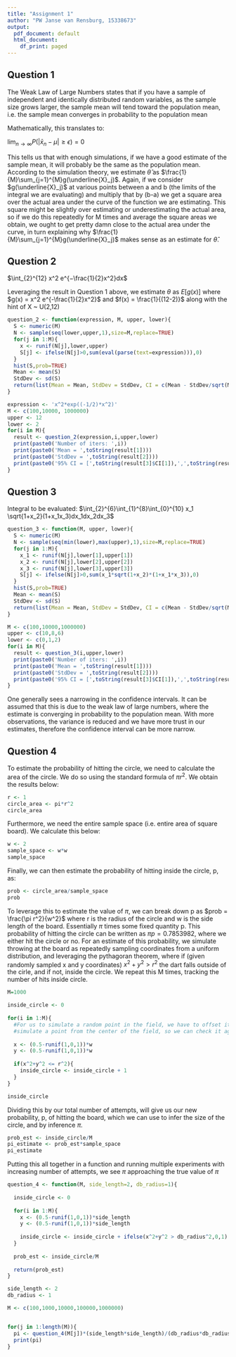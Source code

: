 ```yaml
---
title: "Assignment 1"
author: "PW Janse van Rensburg, 15338673"
output:
  pdf_document: default
  html_document:
    df_print: paged
---
```


## Question 1

The Weak Law of Large Numbers states that if you have a sample of independent and identically distributed random variables, as the sample size grows larger, the sample mean will tend toward the population mean, i.e. the sample mean converges in probability to the population mean

Mathematically, this translates to:

$\displaystyle \lim_{n \to \infty} P(|\bar{x}_{n} - \mu| \ge \epsilon) = 0$

This tells us that with enough simulations, if we have a good estimate of the sample mean, it will probably be the same as the population mean. According to the simulation theory, we estimate $\hat{\theta}$ as $\frac{1}{M}\sum_{j=1}^{M}g(\underline{X}_j)$.  Again, if we consider $g(\underline{X}_j)$ at various points between a and b (the limits of the integral we are evaluating) and multiply that by (b-a) we get a square area over the actual area under the curve of the function we are estimating.  This square might be slightly over estimating or underestimating the actual area, so if we do this repeatedly for M times and average the square areas we obtain, we ought to get pretty damn close to the actual area under the curve, in turn explaining why $\frac{1}{M}\sum_{j=1}^{M}g(\underline{X}_j)$ makes sense as an estimate for $\hat{\theta}$.

## Question 2

$\int_{2}^{12} x^2 e^{−\frac{1}{2}x^2}dx$

Leveraging the result in Question 1 above, we estimate $\theta$ as $E[g(x)]$ where $g(x) = x^2 e^{-\frac{1}{2}x^2}$ and $f(x) = \frac{1}{(12-2)}$ along with the hint of X ~ U(2,12)

```r

question_2 <- function(expression, M, upper, lower){
  S <- numeric(M)
  N <- sample(seq(lower,upper,1),size=M,replace=TRUE)
  for(j in 1:M){
    x <- runif(N[j],lower,upper)
    S[j] <- ifelse(N[j]>0,sum(eval(parse(text=expression))),0)
  }
  hist(S,prob=TRUE)
  Mean <- mean(S)
  StdDev <- sd(S)
  return(list(Mean = Mean, StdDev = StdDev, CI = c(Mean - StdDev/sqrt(M), Mean + StdDev/sqrt(M))))
}

expression <- 'x^2*exp((-1/2)*x^2)'
M <- c(100,10000, 1000000)
upper <- 12
lower <- 2
for(i in M){
  result <- question_2(expression,i,upper,lower)
  print(paste0('Number of iters: ',i))
  print(paste0('Mean = ',toString(result[1])))
  print(paste0('StdDev = ',toString(result[2])))
  print(paste0('95% CI = [',toString(result[3]$CI[1]),',',toString(result[3]$CI[2]),']'))
}

```


## Question 3


Integral to be evaluated:
$\int_{2}^{6}\int_{1}^{8}\int_{0}^{10} x_1 \sqrt{1+x_2}(1+x_1x_3)dx_1dx_2dx_3$

```r
question_3 <- function(M, upper, lower){
  S <- numeric(M)
  N <- sample(seq(min(lower),max(upper),1),size=M,replace=TRUE)
  for(j in 1:M){
    x_1 <- runif(N[j],lower[1],upper[1])
    x_2 <- runif(N[j],lower[2],upper[2])
    x_3 <- runif(N[j],lower[3],upper[3])
    S[j] <- ifelse(N[j]>0,sum(x_1*sqrt(1+x_2)*(1+x_1*x_3)),0)
  }
  hist(S,prob=TRUE)
  Mean <- mean(S)
  StdDev <- sd(S)
  return(list(Mean = Mean, StdDev = StdDev, CI = c(Mean - StdDev/sqrt(M), Mean + StdDev/sqrt(M))))
}

M <- c(100,10000,1000000)
upper <- c(10,8,6)
lower <- c(0,1,2)
for(i in M){
  result <- question_3(i,upper,lower)
  print(paste0('Number of iters: ',i))
  print(paste0('Mean = ',toString(result[1])))
  print(paste0('StdDev = ',toString(result[2])))
  print(paste0('95% CI = [',toString(result[3]$CI[1]),',',toString(result[3]$CI[2]),']'))
}
```

One generally sees a narrowing in the confidence intervals.  It can be assumed that this is due to the weak law of large numbers, where the estimate is converging in probability to the population mean.  With more observations, the variance is reduced and we have more trust in our estimates, therefore the confidence interval can be more narrow.

## Question 4

To estimate the probability of hitting the circle, we need to calculate the area of the circle.  We do so using the standard formula of $\pi r^2$.  We obtain the results below:

```r
r <- 1
circle_area <- pi*r^2
circle_area
```
Furthermore, we need the entire sample space (i.e. entire area of square board).  We calculate this below:

```r
w <- 2
sample_space <- w*w
sample_space
```
Finally, we can then estimate the probability of hitting inside the circle, p, as:

```r
prob <- circle_area/sample_space
prob
```
To leverage this to estimate the value of $\pi$, we can break down p as $prob = \frac{\pi r^2}{w^2}$ where r is the radius of the circle and w is the side length of the board. Essentially $\pi$ times some fixed quantity p.  This probability of hitting the circle can be written as $\pi p = 0.7853982$, where we either hit the circle or no.
For an estimate of this probability, we simulate throwing at the board as repeatedly sampling coordinates from a uniform distribution, and leveraging the pythagoran theorem, where if (given randomly sampled x and y coordinates) $x^2 +y^2 > r^2$ the dart falls outside of the cirle, and if not, inside the circle. We repeat this M times, tracking the number of hits inside circle.

```r
M=1000

inside_circle <- 0
  
for(i in 1:M){
  #For us to simulate a random point in the field, we have to offset it with 0.5 to 
  #simulate a point from the center of the field, so we can check it agianst the radius
  
  x <- (0.5-runif(1,0,1))*w
  y <- (0.5-runif(1,0,1))*w
  
  if(x^2+y^2 <= r^2){
    inside_circle <- inside_circle + 1
  }
}

inside_circle
```

Dividing this by our total number of attempts, will give us our new probability, p, of hitting the board, which we can use to infer the size of the circle, and by inference $\pi$.

```r
prob_est <- inside_circle/M
pi_estimate <- prob_est*sample_space
pi_estimate
```
Putting this all together in a function and running multiple experiments with increasing number of attempts, we see $\pi$ approaching the true value of $\pi$
```r

question_4 <- function(M, side_length=2, db_radius=1){
  
  inside_circle <- 0
  
  for(i in 1:M){
    x <- (0.5-runif(1,0,1))*side_length
    y <- (0.5-runif(1,0,1))*side_length
    
    inside_circle <- inside_circle + ifelse(x^2+y^2 > db_radius^2,0,1)
  }
  
  prob_est <- inside_circle/M
  
  return(prob_est)
}

side_length <- 2
db_radius <- 1

M <- c(100,1000,10000,100000,1000000)


for(j in 1:length(M)){
  pi <- question_4(M[j])*(side_length*side_length)/(db_radius*db_radius)
  print(pi)
}

```


